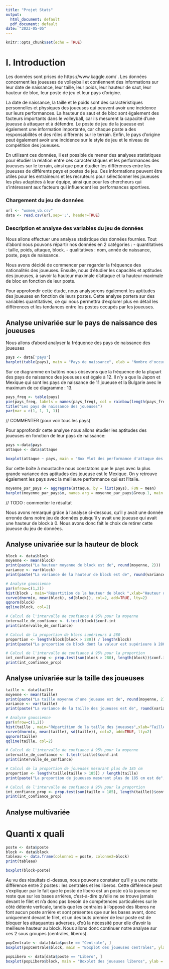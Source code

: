 ```yaml
---
title: "Projet Stats"
output:
  html_document: default
  pdf_document: default
date: "2023-05-05"
---
```


```r
knitr::opts_chunk$set(echo = TRUE)
```

# I. Introduction

Les données sont prises de https://www.kaggle.com/ .
Les données concernent les joueuses de volleyball et contiennent des informations sur leur date de naissance, leur taille, leur poids, leur hauteur de saut, leur hauteur de bloc, leur poste de jeu et leur pays d'origine.

La date de naissance, la taille et le poids sont des caractéristiques personnelles et physiques des joueuses qui peuvent avoir une incidence sur leurs performances. La hauteur de saut et de bloc sont également des facteurs importants dans le volleyball, car ils mesurent la capacité d'une joueuse à attaquer et à défendre. Le poste de jeu de la joueuse est également une information importante, car chaque poste a des responsabilités et des rôles différents sur le terrain. Enfin, le pays d'origine peut également avoir une incidence sur le style de jeu et le niveau de compétition des joueuses.

En utilisant ces données, il est possible de mener des analyses statistiques pour étudier la relation entre ces caractéristiques et les performances des joueuses sur le terrain, ainsi que pour étudier les différences entre les joueuses de différents pays et postes de jeu. Ces informations peuvent être utiles pour les entraîneurs et les recruteurs pour sélectionner les joueuses les plus adaptées à leur équipe, ainsi que pour les chercheurs qui s'intéressent aux facteurs qui influencent les performances sportives.


### Chargement du jeu de données 

```r

url <- "women_vb.csv"
data <- read.csv(url,sep=';', header=TRUE)

```

### Description et analyse des variables du jeu de données

Nous allons effectuer une analyse statistique des données fournies.
Tout d'abord nous pouvons répartir nos données en 2 catégories :
- quantitatives : taille, poids, attaque, block.
- qualitatives : nom, année de naissance, poste, pays de naissance.

Nous avons décidé de commencer par regarder la fréquence des nationalités des joueuses.
Ensuite, nous d'étudier les capacités et aptitudes des joueuses, à savoir la hauteur maximale d'attaque et la hauteur maximale de bloc en fonction de leur poste.

Pour approfondir cette étude, nous analyserons également les aptitudes des joueuses en fonction de leurs postes. Cette analyse portera sur des variables quantitatives, ce qui nous permettra d'explorer plus en détail les différences et les tendances entre les postes occupés par les joueuses.



## Analyse univariée sur le pays de naissance des joueuses


Nous allons d'abord analyser la fréquence des pays de naissance des joueuses 
```r

pays <- data['pays']
barplot(table(pays), main = "Pays de naissance", xlab = "Nombre d'occurences", ylab = "Diagramme à batôns")

```



Sur ce diagramme en batôns nous obsevons que la fréquence de la plupart des pays de naissance des joueuses est égale à 12. Il n'y a que la Japon et Mexique qui sont les pays de naissance de 11 joueuse et la Bulgarie avec le maximum de ce diagramme : 13.

```r
pays_freq <- table(pays)
pie(pays_freq, labels = names(pays_freq), col = rainbow(length(pays_freq)))
title("Les pays de naissance des joueuses")
par(mar = c(1, 1, 1, 1))
```
// COMMENTER (pour voir tous les pays)


Pour approfondir cette analyse nous allons étudier les aptitudes des joueuses en fonction de leur pays de naissance:

```r
pays <-data$pays
attaque <- data$attaque

boxplot(attaque ~ pays, main = "Box Plot des performamce d'attaque des joueuses en fontion de leur pays de naissance", xlab = "Pays de naissance", ylab = "Performance d'attaque")
```

Sur cette boîte à moustache nous constatons que le pays avec la plus grande variance des aptitudes des joueuse est le Mexique. On y retrouve également les pays avec la meilleure performance qui est l'Italie. 



```r
moyenne_par_pays <- aggregate(attaque, by = list(pays), FUN = mean)
barplot(moyenne_par_pays$x, names.arg = moyenne_par_pays$Group.1, main = "Moyenne de la hauteur de l'attaque des joueuses par pays", xlab = "Pays", ylab = "La moyenne")
```
// TODO : commenter le résultat

Nous avons remarqué grâce à l'analyse ci-dessous, qu'il y avait une donnée erronée dans notre jeu de données puisqu'il y avait une joueuse qui avait une hauteur de block à 0. Nous avons donc fait le choix de retirer cette joueuse du jeu de données.

## Analyse univariée sur la hauteur de block 
```r
block <- data$block
moyenne <- mean(block)
print(paste("La hauteur moyenne de block est de", round(moyenne, 2)))
variance <- var(block)
print(paste("La variance de la hauteur de block est de", round(variance, 2)))

# Analyse gaussienne
par(mfrow=c(1,2))
hist(block , main="Répartition de la hauteur de block ",xlab="Hauteur de block (en cm)",prob=T)
curve(dnorm(x, mean(block), sd(block)), col=2, add=TRUE, lty=2)
qqnorm(block)
qqline(block, col=2)

# Calcul de l'intervalle de confiance à 95% pour la moyenne
intervalle_de_confiance <- t.test(block)$conf.int
print(intervalle_de_confiance)

# Calcul de la proportion de blocs supérieurs à 280
proportion <- length(block[block > 280]) / length(block)
print(paste("La proportion de block dont la valeur est supérieure à 280 est de", proportion*100, "%"))

# Calcul de l'intervalle de confiance à 95% pour la proportion
int_confiance_prop <- prop.test(sum(block > 280), length(block))$conf.int
print(int_confiance_prop)
```

## Analyse univariée sur la taille des joueuses 
```r
taille <- data$taille
moyenne <- mean(taille)
print(paste("La taille moyenne d'une joueuse est de", round(moyenne, 2)))
variance <- var(taille)
print(paste("La variance de la taille des joueuses est de", round(variance, 2)))

# Analyse gaussienne
par(mfrow=c(1,2))
hist(taille , main="Répartition de la taille des joueuses",xlab="Taille des joueuses (en cm)",prob=T)
curve(dnorm(x, mean(taille), sd(taille)), col=2, add=TRUE, lty=2)
qqnorm(taille)
qqline(taille, col=2)

# Calcul de l'intervalle de confiance à 95% pour la moyenne
intervalle_de_confiance <- t.test(taille)$conf.int
print(intervalle_de_confiance)

# Calcul de la proportion de joueuses mesurant plus de 185 cm
proportion <- length(taille[taille > 185]) / length(taille)
print(paste("La proportion de joueuses mesurant plus de 185 cm est de", round(proportion*100, 2), "%"))

# Calcul de l'intervalle de confiance à 95% pour la proportion
int_confiance_prop <- prop.test(sum(taille > 185), length(taille))$conf.int
print(int_confiance_prop)
```



## Analyse multivariée 
# Quanti x quali

```r
poste <- data$poste
block <- data$block
tableau <- data.frame(colonne1 = poste, colonne2=block)
print(tableau)

boxplot(block~poste)

```

Au vu des résultats ci-dessus, nous pouvons constater qu'il y a une nette différence entre 2 postes : les centrales et les liberos. Cette différence peut s'expliquer par le fait que le poste de libero est un poste où la joueuse ne reste que sur les bases arrières, c'est-à-dire qu'elle ne se trouve jamais devant le filet et n'a donc pas besoin de compétences particulières sur le côté détente verticale, tandis que les centrales à l'opposé des liberos ne font aucun poste arrière et sont présentes que sur les bases avant, donc uniquement devant le filet, et un des buts premier de leur poste est de bloquer les attaquantes adverses, d'où la nécessité pour elle d'avoir la meilleure hauteur au block.
Nous allons donc continuer notre analyse sur ces 2 sous groupes (centrales, liberos).

```r
popCentrale <- data[data$poste == "Centrale", ]
boxplot(popCentrale$block, main = "Boxplot des joueuses centrales", ylab = "Hauteur")

popLibero <- data[data$poste == "Libero", ]
boxplot(popLibero$block, main = "Boxplot des joueuses liberos", ylab = "Hauteur")

```
